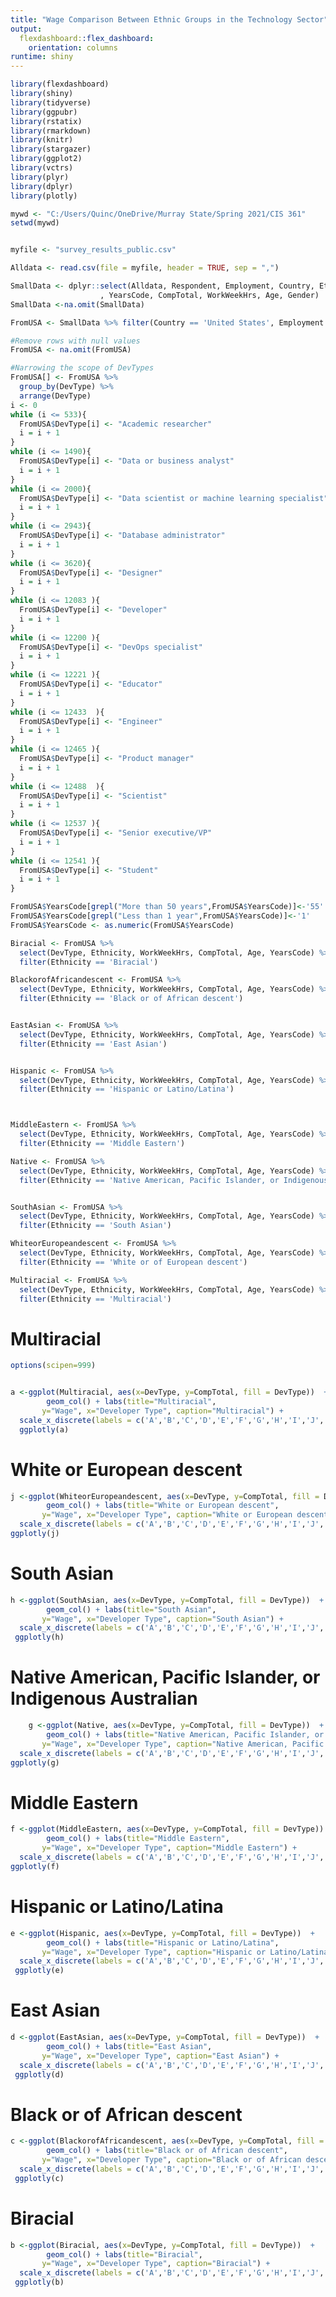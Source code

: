 ---
title: "Wage Comparison Between Ethnic Groups in the Technology Sector"
output: 
  flexdashboard::flex_dashboard:
    orientation: columns
runtime: shiny
---

```{r setup, include=FALSE, cashe = TRUE}
library(flexdashboard)
library(shiny)
library(tidyverse)
library(ggpubr)
library(rstatix)
library(rmarkdown)
library(knitr)
library(stargazer)
library(ggplot2)
library(vctrs)
library(plyr)
library(dplyr)
library(plotly)

mywd <- "C:/Users/Quinc/OneDrive/Murray State/Spring 2021/CIS 361"
setwd(mywd)


myfile <- "survey_results_public.csv"

Alldata <- read.csv(file = myfile, header = TRUE, sep = ",")

SmallData <- dplyr::select(Alldata, Respondent, Employment, Country, Ethnicity, DevType
                    , YearsCode, CompTotal, WorkWeekHrs, Age, Gender)
SmallData <-na.omit(SmallData)

FromUSA <- SmallData %>% filter(Country == 'United States', Employment == 'Employed full-time')

#Remove rows with null values
FromUSA <- na.omit(FromUSA)

#Narrowing the scope of DevTypes
FromUSA[] <- FromUSA %>% 
  group_by(DevType) %>%
  arrange(DevType)
i <- 0
while (i <= 533){
  FromUSA$DevType[i] <- "Academic researcher"
  i = i + 1
}
while (i <= 1490){
  FromUSA$DevType[i] <- "Data or business analyst"
  i = i + 1
}
while (i <= 2000){
  FromUSA$DevType[i] <- "Data scientist or machine learning specialist"
  i = i + 1
}
while (i <= 2943){
  FromUSA$DevType[i] <- "Database administrator"
  i = i + 1
}
while (i <= 3620){
  FromUSA$DevType[i] <- "Designer"
  i = i + 1
}
while (i <= 12083 ){
  FromUSA$DevType[i] <- "Developer"
  i = i + 1
} 
while (i <= 12200 ){
  FromUSA$DevType[i] <- "DevOps specialist"
  i = i + 1
} 
while (i <= 12221 ){
  FromUSA$DevType[i] <- "Educator"
  i = i + 1
}
while (i <= 12433  ){
  FromUSA$DevType[i] <- "Engineer"
  i = i + 1
}
while (i <= 12465 ){
  FromUSA$DevType[i] <- "Product manager"
  i = i + 1
}
while (i <= 12488  ){
  FromUSA$DevType[i] <- "Scientist"
  i = i + 1
}
while (i <= 12537 ){
  FromUSA$DevType[i] <- "Senior executive/VP"
  i = i + 1
}
while (i <= 12541 ){
  FromUSA$DevType[i] <- "Student"
  i = i + 1
} 

FromUSA$YearsCode[grepl("More than 50 years",FromUSA$YearsCode)]<-'55'
FromUSA$YearsCode[grepl("Less than 1 year",FromUSA$YearsCode)]<-'1'
FromUSA$YearsCode <- as.numeric(FromUSA$YearsCode)

Biracial <- FromUSA %>%
  select(DevType, Ethnicity, WorkWeekHrs, CompTotal, Age, YearsCode) %>%
  filter(Ethnicity == 'Biracial')

BlackorofAfricandescent <- FromUSA %>%
  select(DevType, Ethnicity, WorkWeekHrs, CompTotal, Age, YearsCode) %>%
  filter(Ethnicity == 'Black or of African descent')


EastAsian <- FromUSA %>%
  select(DevType, Ethnicity, WorkWeekHrs, CompTotal, Age, YearsCode) %>%
  filter(Ethnicity == 'East Asian')


Hispanic <- FromUSA %>%
  select(DevType, Ethnicity, WorkWeekHrs, CompTotal, Age, YearsCode) %>%
  filter(Ethnicity == 'Hispanic or Latino/Latina')



MiddleEastern <- FromUSA %>%
  select(DevType, Ethnicity, WorkWeekHrs, CompTotal, Age, YearsCode) %>%
  filter(Ethnicity == 'Middle Eastern')

Native <- FromUSA %>%
  select(DevType, Ethnicity, WorkWeekHrs, CompTotal, Age, YearsCode) %>%
  filter(Ethnicity == 'Native American, Pacific Islander, or Indigenous Australian')


SouthAsian <- FromUSA %>%
  select(DevType, Ethnicity, WorkWeekHrs, CompTotal, Age, YearsCode) %>%
  filter(Ethnicity == 'South Asian') 

WhiteorEuropeandescent <- FromUSA %>%
  select(DevType, Ethnicity, WorkWeekHrs, CompTotal, Age, YearsCode) %>%
  filter(Ethnicity == 'White or of European descent')

Multiracial <- FromUSA %>%
  select(DevType, Ethnicity, WorkWeekHrs, CompTotal, Age, YearsCode) %>%
  filter(Ethnicity == 'Multiracial')
```

Multiracial
=======================================================================

```{r Multiracial}
options(scipen=999)


a <-ggplot(Multiracial, aes(x=DevType, y=CompTotal, fill = DevType))  +
        geom_col() + labs(title="Multiracial",
       y="Wage", x="Developer Type", caption="Multiracial") +
  scale_x_discrete(labels = c('A','B','C','D','E','F','G','H','I','J','K','L', 'M','N'))
  ggplotly(a)
```

White or European descent
=======================================================================

```{r WhiteorEuropeandescent}
j <-ggplot(WhiteorEuropeandescent, aes(x=DevType, y=CompTotal, fill = DevType)) +
        geom_col() + labs(title="White or European descent",
       y="Wage", x="Developer Type", caption="White or European descent") +
  scale_x_discrete(labels = c('A','B','C','D','E','F','G','H','I','J','K','L', 'M','N'))
ggplotly(j)
```

South Asian
=======================================================================

```{r SouthAsian}
h <-ggplot(SouthAsian, aes(x=DevType, y=CompTotal, fill = DevType))  +
        geom_col() + labs(title="South Asian",
       y="Wage", x="Developer Type", caption="South Asian") +
  scale_x_discrete(labels = c('A','B','C','D','E','F','G','H','I','J','K','L', 'M','N'))
 ggplotly(h)

```

Native American, Pacific Islander, or Indigenous Australian
=======================================================================

```{r Native}
    g <-ggplot(Native, aes(x=DevType, y=CompTotal, fill = DevType))  +
        geom_col() + labs(title="Native American, Pacific Islander, or Indigenous Australian",
       y="Wage", x="Developer Type", caption="Native American, Pacific Islander, or Indigenous Australian") +
  scale_x_discrete(labels = c('A','B','C','D','E','F','G','H','I','J','K','L', 'M','N'))
ggplotly(g)
```

Middle Eastern
=======================================================================

```{r MiddleEastern}
f <-ggplot(MiddleEastern, aes(x=DevType, y=CompTotal, fill = DevType))  +
        geom_col() + labs(title="Middle Eastern",
       y="Wage", x="Developer Type", caption="Middle Eastern") +
  scale_x_discrete(labels = c('A','B','C','D','E','F','G','H','I','J','K','L', 'M','N'))
ggplotly(f)
```

Hispanic or Latino/Latina
=======================================================================

```{r Hispanic}
e <-ggplot(Hispanic, aes(x=DevType, y=CompTotal, fill = DevType))  +
        geom_col() + labs(title="Hispanic or Latino/Latina",
       y="Wage", x="Developer Type", caption="Hispanic or Latino/Latina") +
  scale_x_discrete(labels = c('A','B','C','D','E','F','G','H','I','J','K','L', 'M','N'))
 ggplotly(e)
```

East Asian
=======================================================================

```{r EastAsian}
d <-ggplot(EastAsian, aes(x=DevType, y=CompTotal, fill = DevType))  +
        geom_col() + labs(title="East Asian",
       y="Wage", x="Developer Type", caption="East Asian") +
  scale_x_discrete(labels = c('A','B','C','D','E','F','G','H','I','J','K','L', 'M','N'))
 ggplotly(d)

```

Black or of African descent
=======================================================================

```{r BlackorofAfricandescent}
c <-ggplot(BlackorofAfricandescent, aes(x=DevType, y=CompTotal, fill = DevType))  +
        geom_col() + labs(title="Black or of African descent",
       y="Wage", x="Developer Type", caption="Black or of African descent") +
  scale_x_discrete(labels = c('A','B','C','D','E','F','G','H','I','J','K','L', 'M','N'))
 ggplotly(c)
```

Biracial
=======================================================================

```{r Biracial}
b <-ggplot(Biracial, aes(x=DevType, y=CompTotal, fill = DevType))  +
        geom_col() + labs(title="Biracial",
       y="Wage", x="Developer Type", caption="Biracial") +
  scale_x_discrete(labels = c('A','B','C','D','E','F','G','H','I','J','K','L', 'M','N'))
 ggplotly(b)
```

